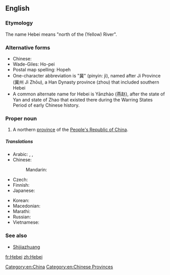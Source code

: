 ==English==
{{wikipedia}}

===Etymology===
The name Hebei means "north of the (Yellow) River".

===Alternative forms===
* Chinese: {{zh-zh-p|河北|Héběi}}
* Wade-Giles: Ho-pei
* Postal map spelling: Hopeh
* One-character abbreviation is "冀" (pinyin: jì), named after Ji Province (冀州 Jì Zhōu), a Han Dynasty province (zhou) that included southern Hebei
* A common alternate name for Hebei is Yānzhào (燕赵), after the state of Yan and state of Zhao that existed there during the Warring States Period of early Chinese history.

===Proper noun===
{{en-proper noun}}

# A northern [[province]] of the [[People's Republic of China]].

=====Translations=====
{{trans-top|province of China}}
* Arabic: {{t-|ar|خبي|m|tr=khibii}},  {{t-|ar|خيبي|m|tr=khibii}},  {{t-|ar|هيبي|m|tr=hibii}}
* Chinese:
*: Mandarin: {{t-|cmn|河北|tr=Héběi|sc=Hani}}
* Czech: {{t-|cs|Che-pej}}
* Finnish: {{t-|fi|Hebei}}
* Japanese: {{t-|ja|河北|tr=かほく, Kahoku}}
{{trans-mid}}
* Korean: {{t-|ko|허베이|tr=Heobei|sc=Hang}}
* Macedonian: {{t-|mk|Хебеј|tr=Hébej|sc=Cyrl}}
* Marathi: {{t-|mr|हेपेइ|tr=hepei|sc=Deva}}
* Russian: {{t-|ru|Хэбэй|m|tr=Xebéj}}
* Vietnamese: {{t-|vi|Hà Bắc}}
{{trans-bottom}}

===See also===
* [[Shijiazhuang]]

[[Category:en:China]]
[[Category:en:Chinese Provinces]]

[[fr:Hebei]]
[[zh:Hebei]]